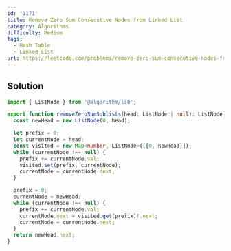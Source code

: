 ```yaml
---
id: '1171'
title: Remove Zero Sum Consecutive Nodes from Linked List
category: Algorithms
difficulty: Medium
tags:
  - Hash Table
  - Linked List
url: https://leetcode.com/problems/remove-zero-sum-consecutive-nodes-from-linked-list
---
```


## Solution

```typescript showLineNumbers
import { ListNode } from '@algorithm/lib';

export function removeZeroSumSublists(head: ListNode | null): ListNode | null {
  const newHead = new ListNode(0, head);

  let prefix = 0;
  let currentNode = head;
  const visited = new Map<number, ListNode>([[0, newHead]]);
  while (currentNode !== null) {
    prefix += currentNode.val;
    visited.set(prefix, currentNode);
    currentNode = currentNode.next;
  }

  prefix = 0;
  currentNode = newHead;
  while (currentNode !== null) {
    prefix += currentNode.val;
    currentNode.next = visited.get(prefix)!.next;
    currentNode = currentNode.next;
  }
  return newHead.next;
}
```

